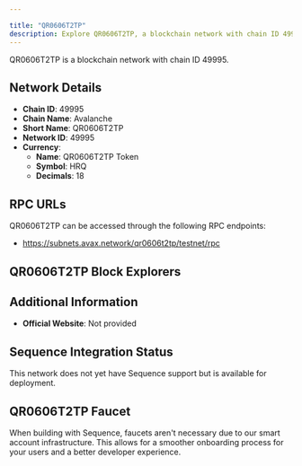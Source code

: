 ```yaml
---

title: "QR0606T2TP"
description: Explore QR0606T2TP, a blockchain network with chain ID 49995. Learn about its native currency, QR0606T2TP Token, and how to interact with the network.
---
```




QR0606T2TP is a blockchain network with chain ID 49995.

## Network Details

- **Chain ID**: 49995
- **Chain Name**: Avalanche
- **Short Name**: QR0606T2TP
- **Network ID**: 49995
- **Currency**: 
  - **Name**: QR0606T2TP Token
  - **Symbol**: HRQ
  - **Decimals**: 18

## RPC URLs

QR0606T2TP can be accessed through the following RPC endpoints:

- https://subnets.avax.network/qr0606t2tp/testnet/rpc

## QR0606T2TP Block Explorers



## Additional Information

- **Official Website**: Not provided

## Sequence Integration Status

This network does not yet have Sequence support but is available for deployment.

## QR0606T2TP Faucet

When building with Sequence, faucets aren't necessary due to our smart account infrastructure. This allows for a smoother onboarding process for your users and a better developer experience.
